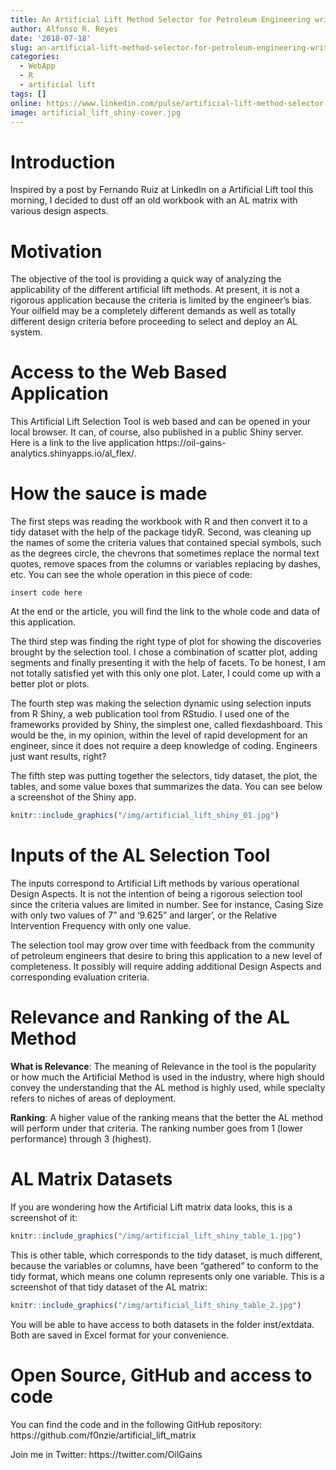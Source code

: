 ---
title: An Artificial Lift Method Selector for Petroleum Engineering written in R
author: Alfonso R. Reyes
date: '2018-07-18'
slug: an-artificial-lift-method-selector-for-petroleum-engineering-written-in-r
categories:
  - WebApp
  - R
  - artificial lift
tags: []
online: https://www.linkedin.com/pulse/artificial-lift-method-selector-petroleum-engineering-reyes/
image: artificial_lift_shiny-cover.jpg
---

<!-- [![](/img/artificial_lift_shiny-cover.jpg)](/img/artificial_lift_shiny-cover.jpg) -->


# Introduction
Inspired by a post by Fernando Ruiz at LinkedIn on a Artificial Lift tool this morning, I decided to dust off an old workbook with an AL matrix with various design aspects.


# Motivation
The objective of the tool is providing a quick way of analyzing the applicability of the different artificial lift methods. At present, it is not a rigorous application because the criteria is limited by the engineer's bias. Your oilfield may be a completely different demands as well as totally different design criteria before proceeding to select and deploy an AL system.


# Access to the Web Based Application
This Artificial Lift Selection Tool is web based and can be opened in your local browser. It can, of course, also published in a public Shiny server. Here is a link to the live application https://oil-gains-analytics.shinyapps.io/al_flex/.


# How the sauce is made
The first steps was reading the workbook with R and then convert it to a tidy dataset with the help of the package tidyR. Second, was cleaning up the names of some the criteria values that contained special symbols, such as the degrees circle, the chevrons that sometimes replace the normal text quotes, remove spaces from the columns or variables replacing by dashes, etc. You can see the whole operation in this piece of code:

```
insert code here
```

At the end or the article, you will find the link to the whole code and data of this application.

The third step was finding the right type of plot for showing the discoveries brought by the selection tool. I chose a combination of scatter plot, adding segments and finally presenting it with the help of facets. To be honest, I am not totally satisfied yet with this only one plot. Later, I could come up with a better plot or plots.

The fourth step was making the selection dynamic using selection inputs from R Shiny, a web publication tool from RStudio. I used one of the frameworks provided by Shiny, the simplest one, called flexdashboard. This would be the, in my opinion, within the level of rapid development for an engineer, since it does not require a deep knowledge of coding. Engineers just want results, right?

The fifth step was putting together the selectors, tidy dataset, the plot, the tables, and some value boxes that summarizes the data. You can see below a screenshot of the Shiny app.

```{r, out.width = "800px", echo=FALSE}
knitr::include_graphics("/img/artificial_lift_shiny_01.jpg")
```


# Inputs of the AL Selection Tool
The inputs correspond to Artificial Lift methods by various operational Design Aspects. It is not the intention of being a rigorous selection tool since the criteria values are limited in number. See for instance, Casing Size with only two values of 7" and '9.625" and larger', or the Relative Intervention Frequency with only one value.

The selection tool may grow over time with feedback from the community of petroleum engineers that desire to bring this application to a new level of completeness. It possibly will require adding additional Design Aspects and corresponding evaluation criteria.

# Relevance and Ranking of the AL Method
**What is Relevance**: The meaning of Relevance in the tool is the popularity or how much the Artificial Method is used in the industry, where high should convey the understanding that the AL method is highly used, while specialty refers to niches of areas of deployment.

**Ranking**: A higher value of the ranking means that the better the AL method will perform under that criteria. The ranking number goes from 1 (lower performance) through 3 (highest).


# AL Matrix Datasets
If you are wondering how the Artificial Lift matrix data looks, this is a screenshot of it:

```{r, out.width = "800px", echo=FALSE}
knitr::include_graphics("/img/artificial_lift_shiny_table_1.jpg")
```

This is other table, which corresponds to the tidy dataset, is much different, because the variables or columns, have been "gathered" to conform to the tidy format, which means one column represents only one variable. This is a screenshot of that tidy dataset of the AL matrix:

```{r, out.width = "800px", echo=FALSE}
knitr::include_graphics("/img/artificial_lift_shiny_table_2.jpg")
```

You will be able to have access to both datasets in the folder inst/extdata. Both are saved in Excel format for your convenience.


# Open Source, GitHub and access to code
You can find the code and in the following GitHub repository: https://github.com/f0nzie/artificial_lift_matrix


Join me in Twitter: https://twitter.com/OilGains